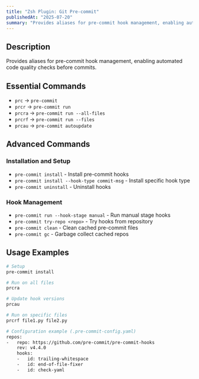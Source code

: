 ```yaml
---
title: "Zsh Plugin: Git Pre-commit"
publishedAt: "2025-07-20"
summary: "Provides aliases for pre-commit hook management, enabling automated code quality checks before commits."
---
```


## Description

Provides aliases for pre-commit hook management, enabling automated code quality checks before commits.

## Essential Commands

- `prc` → `pre-commit`
- `prcr` → `pre-commit run`
- `prcra` → `pre-commit run --all-files`
- `prcrf` → `pre-commit run --files`
- `prcau` → `pre-commit autoupdate`

## Advanced Commands

### Installation and Setup

- `pre-commit install` - Install pre-commit hooks
- `pre-commit install --hook-type commit-msg` - Install specific hook type
- `pre-commit uninstall` - Uninstall hooks

### Hook Management

- `pre-commit run --hook-stage manual` - Run manual stage hooks
- `pre-commit try-repo <repo>` - Try hooks from repository
- `pre-commit clean` - Clean cached pre-commit files
- `pre-commit gc` - Garbage collect cached repos

## Usage Examples

```bash
# Setup
pre-commit install

# Run on all files
prcra

# Update hook versions
prcau

# Run on specific files
prcrf file1.py file2.py

# Configuration example (.pre-commit-config.yaml)
repos:
-   repo: https://github.com/pre-commit/pre-commit-hooks
    rev: v4.4.0
    hooks:
    -   id: trailing-whitespace
    -   id: end-of-file-fixer
    -   id: check-yaml
```
